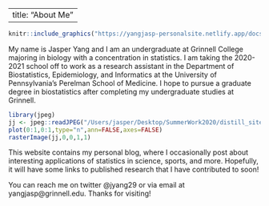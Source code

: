 

---
title: "About Me"
---

::: {.floatting}

```r
knitr::include_graphics("https://yangjasp-personalsite.netlify.app/docs/images/jasperphoto.jpg")
```


My name is Jasper Yang and I am an undergraduate at Grinnell College majoring in biology with a concentration in statistics. I am taking the 2020-2021 school off to work as a research assistant in the Department of Biostatistics, Epidemiology, and Informatics at the University of Pennsylvania's Perelman School of Medicine. I hope to pursue a graduate degree in biostatistics after completing my undergraduate studies at Grinnell. 

:::

```r
library(jpeg)
jj <- jpeg::readJPEG("/Users/jasper/Desktop/SummerWork2020/distill_site/docs/images/jasperphoto.jpg",native=TRUE)
plot(0:1,0:1,type="n",ann=FALSE,axes=FALSE)
rasterImage(jj,0,0,1,1)
```

This website contains my personal blog, where I occasionally post about interesting applications of statistics in science, sports, and more. Hopefully, it will have some links to published research that I have contributed to soon! 

You can reach me on twitter @jyang29 or via email at yangjasp@grinnell.edu. Thanks for visiting!



